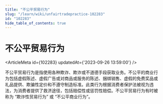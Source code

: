 ```yaml
---
title: "不公平贸易行为"
slug: "/learn/wiki/unfairtradepractice-102283"
id: "102283"
hide_table_of_contents: true
---
```



# 不公平贸易行为

<ArticleMeta id={102283} updatedAt={'2023-09-26 13:59:00'} />
<div className='border-solid border-b border-t-0 my-4 border-[var(--ifm-color-gray-300)]' />

不公平贸易行为是指使用各种欺诈、欺诈或不道德手段获取业务。不公平的商业行为包括虚假陈述、虚假广告或对商品或服务的陈述、捆绑销售、虚假的免费奖品或礼品提供、欺骗性定价和不遵守制造标准。此类行为根据消费者保护法被视为违法，为消费者提供了救济途径，包括赔偿性或惩罚性赔偿。不公平贸易行为有时被称为 “欺诈性贸易行为” 或 “不公平商业行为”。
